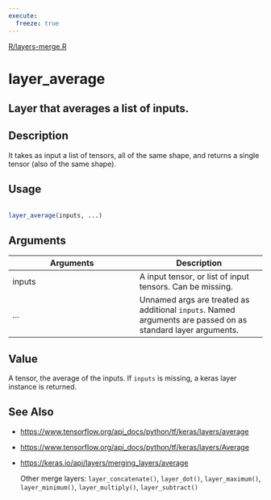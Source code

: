 ```yaml
---
execute:
  freeze: true
---
```


[R/layers-merge.R](https://github.com/rstudio/keras//blob/main/R/layers-merge.R#L117) 

# layer_average

## Layer that averages a list of inputs.

## Description
 It takes as input a list of tensors, all of the same shape, and returns a single tensor (also of the same shape). 


## Usage
```r
 
layer_average(inputs, ...) 
```

## Arguments
|Arguments|Description|
|---|---|
| inputs | A input tensor, or list of input tensors. Can be missing. |
| ... | Unnamed args are treated as additional `inputs`. Named arguments are passed on as standard layer arguments. |



## Value
 A tensor, the average of the inputs. If `inputs` is missing, a keras layer instance is returned. 



## See Also

  

- [https://www.tensorflow.org/api_docs/python/tf/keras/layers/average](https://www.tensorflow.org/api_docs/python/tf/keras/layers/average) 

- [https://www.tensorflow.org/api_docs/python/tf/keras/layers/Average](https://www.tensorflow.org/api_docs/python/tf/keras/layers/Average) 

- [https://keras.io/api/layers/merging_layers/average](https://keras.io/api/layers/merging_layers/average) 

  Other merge layers:  `layer_concatenate()`, `layer_dot()`, `layer_maximum()`, `layer_minimum()`, `layer_multiply()`, `layer_subtract()` 

